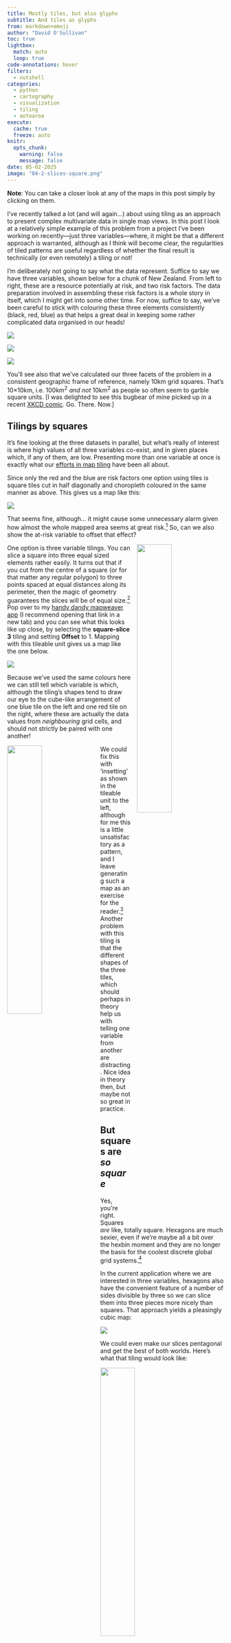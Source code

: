 ```yaml
---
title: Mostly tiles, but also glyphs
subtitle: And tiles as glyphs
from: markdown+emoji
author: "David O'Sullivan"
toc: true
lightbox:
  match: auto
  loop: true
code-annotations: hover
filters: 
  - nutshell
categories:
  - python
  - cartography
  - visualization
  - tiling
  - aotearoa
execute:
  cache: true
  freeze: auto
knitr:
  opts_chunk: 
    warning: false
    message: false
date: 05-02-2025
image: "04-2-slices-square.png"
---
```


**Note**: You can take a closer look at any of the maps in this post simply by clicking on them.

I've recently talked a lot (and will again...) about using tiling as an approach to present complex multivariate data in single map views. In this post I look at a relatively simple example of this problem from a project I've been working on recently&mdash;just three variables&mdash;where, it might be that a different approach is warranted, although as I think will become clear, the regularities of tiled patterns are useful regardless of whether the final result is technically (or even remotely) a tiling or not!

I'm deliberately not going to say what the data represent. Suffice to say we have three variables, shown below for a chunk of New Zealand. From left to right, these are a resource potentially at risk, and two risk factors. The data preparation involved in assembling these risk factors is a whole story in itself, which I might get into some other time. For now, suffice to say, we've been careful to stick with colouring these three elements consistently (black, red, blue) as that helps a great deal in keeping some rather complicated data organised in our heads!

::: {layout-ncol=3}
![](01-var1.png){group="data"}

![](02-var2.png){group="data"}

![](03-var3.png){group="data"}
:::

You'll see also that we've calculated our three facets of the problem in a consistent geographic frame of reference, namely 10km grid squares. That's 10&times;10km, i.e. 100km<sup>2</sup> _and not_ 10km<sup>2</sup> as people so often seem to garble square units. [I was delighted to see this bugbear of mine picked up in a recent [XKCD comic](https://xkcd.com/3065/). Go. There. Now.]

## Tilings by squares
It's fine looking at the three datasets in parallel, but what's really of interest is where high values of all three variables co-exist, and in given places which, if any of them, are low. Presenting more than one variable at once is exactly what our [efforts in map tiling](https://github.com/DOSull/weaving-space) have been all about. 

Since only the red and the blue are risk factors one option using tiles is square tiles cut in half diagonally and choropleth coloured in the same manner as above. This gives us a map like this:

![](04-2-slices-square.png){group="maps"}

That seems fine, although... it might cause some unnecessary alarm given how almost the whole mapped area seems at great risk.^[Although, it's really not: all those areas where there is no blue have very low risk associated with that factor and if we need both to be present then they are OK.] So, can we also show the at-risk variable to offset that effect?

![](3-slices-of-a-square.png){style="width:40%; float:right; padding:0px 0px 10px 15px;"} One option is three variable tilings. You can slice a square into three equal sized elements rather easily. It turns out that if you cut from the centre of a square (or for that matter any regular polygon) to three points spaced at equal distances along its perimeter, then the magic of geometry guarantees the slices will be of equal size.^[A potentially useful tip for children's parties. As for the geometry, it's all about how the area of a triangle is given by $A=\frac{1}{2}bh$.] Pop over to my [handy dandy mapweaver app](https://dosull.github.io/mapweaver/app/) (I recommend opening that link in a new tab) and you can see what this looks like up close, by selecting the **square-slice 3** tiling and setting **Offset** to 1. Mapping with this tileable unit gives us a map like the one below.

![](06-3-slices-square.png){group="maps"}

Because we've used the same colours here we can still tell which variable is which, although the tiling's shapes tend to draw our eye to the cube-like arrangement of one blue tile on the left and one red tile on the right, where these are actually the data values from _neighbouring_ grid cells, and should not strictly be paired with one another! 

![](3-slices-of-a-square-with-insets.png){style="width:40%; float:left; padding:0px 15px 10px 0px;"} We could fix this with 'insetting' as shown in the tileable unit to the left, although for me this is a little unsatisfactory as a pattern, and I leave generating such a map as an exercise for the reader.^[:wink:] Another problem with this tiling is that the different shapes of the three tiles, which should perhaps in theory help us with telling one variable from another are distracting. Nice idea in theory then, but maybe not so great in practice.

::: {.clearfix}
:::

## But squares are _so square_
Yes, you're right. Squares _are_ like, totally square. Hexagons are much sexier, even if we're maybe all a bit over the hexbin moment and they are no longer the basis for the coolest discrete global grid systems.^[That honour now belongs to [Carto's A5geo _pentagon_ based system](https://a5geo.org) in case you were wondering. I am of course using the word 'coolest' in the most nerdy and loosest of senses.]

In the current application where we are interested in three variables, hexagons also have the convenient feature of a number of sides divisible by three so we can slice them into three pieces more nicely than squares. That approach yields a pleasingly cubic map:

![](07-3-slices-hex.png){group="maps"}

We could even make our slices pentagonal and get the best of both worlds. Here's what that tiling would look like:

![](3-slices-of-a-hexagon-offset-1.png){width=40%}

The problem here is that the repeating hexagon shape doesn't have a consistent mapping onto out underlying square gridded data, so what underlying data any particular group of tiles represents is unclear. We could go back and redo all the analysis, and of course all these numbers are estimates and subject to all kinds of variation as we move data around from geometry to geometry anyway. If we really _love_ the hex output map, then probably we _should_ redo the analysis for hexagonal output areas. For now, I'm going to move on and back to another way to present these three variables using square tiles cut diagonally.

## Back to square two
The map below borrows an idea from the interesting _value-by-alpha_ approach proposed some years ago by Rob Roth and others.^[See for example [this post](https://andywoodruff.com/blog/how-to-make-a-value-by-alpha-map/).]

![](05-2-slices-square-alpha-overlay.png){group="maps"}

I've never entirely got along with value-by-alpha maps. This is partly because I'm not sure they work especially well on white backgrounds and I'm not cool enough for maps with dark backgrounds, and partly because I struggle to get the alpha (transparency/opacity) channel and all the associated blending modes to play nice. Somehow or other the alpha channel never has quite the effect I hope for and expect it to have in practice.

I made the map above by calculating the colours in QGIS. You set the layer symbology to **Simple Fill** and then edit the expression for the colour to something like the below:

```
color_rgba(if("var2" > 0, 204, 255),
           if("var2" > 0, 0, 255),
           if("var2" > 0, 0, 255),
           "var1" * 255)
```

If you've ever used the expression editing in QGIS you'll know it's not a lot of fun to work with. Also, if you're really paying attention, you'll realise that this isn't applying a colour ramp to `var2` but simply turning it on if `var2` is above 0 (which it is across most of the map, if you refer back to the first couple of maps in this post). It's 'dampening' down the red colour by applying an alpha channel based on `var1` the at-risk attribute. So this is almost like doing GIS overlay cartographically. The dimmed out reds and blues are of less concern because the resource at-risk is less exposed in those dimmed out areas. It would be possible using a more complex expression than that above to put the reds and blues on colour ramps, although given the transparency effect I think that the approach shown is better.

## Just show all the data!
I think the last example is interesting, and of the tiling-based approaches shown probably the most successful&mdash;although success will ultimately lie in the eyes of the end user of these maps and datasets. 

But what that last example got me thinking is, "why not just show all the data?" The three variables are on different numerical scales, but if we rescale all three so they range from 0 to 1 then by setting symbology in QGIS to **No Symbols** and instead using the **Diagrams** option, we can construct a three variable histogram^[Not technically a histogram, more a bar chart, but now I am being nitpicky.] in each of the 10km square cells, after some rather annoying fiddle to get the barcharts to line up properly.^[By default QGIS hovers them over the area centroid, which is fine... and makes complete sense if the areas are typical irregular polygons. For this gridded arrangement I wanted the barchart _baselines_ to line up and that involves some more expressions to be entered to offset barcharts from the centroid depending on the values in the data. The barcharts also have to be drawn in **Map Units** which conjures up an alarming image of giant 3km wide bars rectangles the length and breadth of the country.] By sticking with the red-blue-grey colouring it's easy to tell which bar is which.

Anyway, after some frustrating experiences with the options in the **Diagrams** option I wound up with this map:

![](08-barcharts.png)

This slice of the map doesn't really do it justice, because what's interesting about this map (to my tiling-attuned eye) is how the regular arrangement of barchart _glyphs_^[This paper provides a good overview of glyph-based visualisation: Borgo R, J Kehrer, DHS Chung, E Maguire, RS Laramee, H Hauser, MO Ward and M Chen. 2013. Glyph-based visualization: foundations, design guidelines, techniques and applications. In _34th Eurographics 2013: Girona, Spain - State of the Art Reports_, ed. M Sbert and L Szirmay-Kalos, 39-63. doi: [10.2312/conf/EG2013/stars/039-063](https://dx.doi.org/10.2312/conf/EG2013/stars/039-063).] itself conveys information about the overall pattern. That is clearer when you see the whole map:

![](09-barcharts-all.png)

Where there is more 'ink on the page' or 'colour on the screen' are areas of greater possible concern. At the same time that you can see those overall patterns, it is easy to zoom in on particular areas for a closer look to confirm exactly why a particular area might be of interest. And because this representation is based on barcharts and does not depend on the vagaries of how colour is perceived but on estimation based on the heights of bars, which we are generally better at than reading values based on colours, the underlying data is likely to be conveyed more reliably by this map than some of the others here.

## Tiles and glyphs: the same or different?
There isn't really one 'right' map. Any of the maps shown in this post could I think be useful depending on the exact interest of the end user. We'll find out more about that in the weeks ahead, and it's entirely possible they will simply want all the underlying data assembled into some kind of interactive web map (perhaps even a GIS...). 

I still think single map summaries of multivariate data have real value, and their design is an ongoing challenge. I really like the tiling approach I've been developing over the last couple of years, but in this case, I think that the barchart glyphs are probably a better overall solution. Saying that, I've learned from my adventures in tiling that repeating arrangements are an incredibly powerful tool for revealing patterns in geographical data, and it's that as much as the individual glyphs that is doing a lot of the 'information transmission' work here.

It is also worth pondering the question of when a tiling becomes an arrangement of glyphs once we allow for 'insetting' as shown in the three slice options above. Insetting the repeating tileable unit when the inset distance is small makes it easier to tell which tile is which in the overall map arrangment. But as shown below, as the inset gets wider, the tileable unit in effect becomes a glyph!

::: {layout-ncol=4}
![](3-slices-of-a-square-with-insets-1.png){group="tiles-to-glyphs"}

![](3-slices-of-a-square-with-insets-2.png){group="tiles-to-glyphs"}

![](3-slices-of-a-square-with-insets-3.png){group="tiles-to-glyphs"}

![](3-slices-of-a-square-with-insets-4.png){group="tiles-to-glyphs"}
:::

In the latest version of the `weavingspace` module^[0.0.6.79 at time of writing available on [pypi.org](https://pypi.org/search/?q=weavingspace)] the option to scale, rotate, and skew tileable units independently of their spacing within the tiling has been enabled, which can support this perspective. This is certainly a new dimension to the approach that I expect to explore further in other projects.



